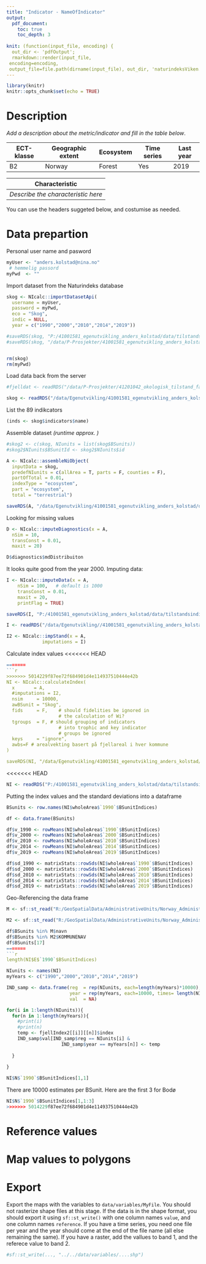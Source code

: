 ```yaml
---
title: "Indicator - NameOfIndicator"
output:
  pdf_document:
    toc: true
    toc_depth: 3
    
knit: (function(input_file, encoding) {
  out_dir <- 'pdfOutput';
  rmarkdown::render(input_file,
 encoding=encoding,
 output_file=file.path(dirname(input_file), out_dir, 'naturindeksViken.pdf'))})
---
```



```r
library(knitr)
knitr::opts_chunk$set(echo = TRUE)
```

# Description
*Add a description about the metric/indicator and fill in the table below*.


ECT-klasse | Geographic extent | Ecosystem   | Time series | Last year
---------- | -------------     | ----------  | ------------| ----------
B2 |  Norway       | Forest | Yes      | 2019


Characteristic |
---------------|
*Describe the characteristic here*|
 

You can use the headers suggeted below, and costumise as needed.

# Data prepartion

Personal user name and pasword
```r
myUser <- "anders.kolstad@nina.no"
 # hemmelig passord
myPwd  <- ""
```

Import dataset from the Naturindeks database
```r
skog <- NIcalc::importDatasetApi(
  username = myUser,
  password = myPwd,
  eco = "Skog", 
  indic = NULL,
  year = c("1990","2000","2010","2014","2019"))

#saveRDS(skog, "P:/41001581_egenutvikling_anders_kolstad/data/tilstandsindikatorer/naturindeksSkog.rds")
#saveRDS(skog, "/data/P-Prosjekter/41001581_egenutvikling_anders_kolstad/data/tilstandsindikatorer/naturindeksSkog.rds")


rm(skog)
rm(myPwd)
```

Load data back from the server
```r
#fjelldat <- readRDS("/data/P-Prosjekter/41201042_okologisk_tilstand_fastlandsnorge_2020_dataanaly/fjell2021/data/naturindeks/NIfjell-1990-2019.rds")

skog <- readRDS("/data/Egenutvikling/41001581_egenutvikling_anders_kolstad/data/tilstandsindikatorer/naturindeksSkog.rds")
```

List the 89 indikcators
```r
(inds <- skog$indicators$name)
```

Assemble dataset *(runtime approx. )*
```r

#skog2 <- c(skog, NIunits = list(skog$BSunits))
#skog2$NIunits$BSunitId <- skog2$NIunits$id

A <- NIcalc::assembleNiObject(
  inputData = skog,
  predefNIunits = c(allArea = T, parts = F, counties = F),
  partOfTotal = 0.01, 
  indexType = "ecosystem",
  part = "ecosystem",
  total = "terrestrial")

saveRDS(A, "/data/Egenutvikling/41001581_egenutvikling_anders_kolstad/data/tilstandsindikatorer/naturindeksSkog_assembled.rds")
```
Looking for missing values
```r
D <- NIcalc::imputeDiagnostics(x = A,
  nSim = 10,
  transConst = 0.01,
  maxit = 20)
```


```r
D$diagnostics$mdDistribuiton
```

It looks quite good from the year 2000. 
Imputing data:

```r
I <- NIcalc::imputeData(x = A,
    nSim = 100,   # default is 1000
    transConst = 0.01,
    maxit = 20,
    printFlag = TRUE)

saveRDS(I, "P:/41001581_egenutvikling_anders_kolstad/data/tilstandsindikatorer/naturindeksSkog_imputed.rds")
```

```r
I <- readRDS("/data/Egenutvikling//41001581_egenutvikling_anders_kolstad/data/tilstandsindikatorer/naturindeksSkog_imputed.rds")
```

```r
I2 <- NIcalc::impStand(x = A,
             imputations = I)
```



Calculate index values
<<<<<<< HEAD
```r
=======
```r
>>>>>>> 5014229f87ee72f684901d4e114937510444e42b
NI <- NIcalc::calculateIndex(
  x       = A,
  #imputations = I2,
  nsim     = 10000,
  awBSunit = "Skog",
  fids     = F,    # should fidelities be ignored in 
                   # the calculation of Wi?
  tgroups  = F, # should grouping of indicators 
                   # into trophic and key indicator 
                   # groups be ignored
  keys     = "ignore",
  awbs=F # arealvekting basert på fjellareal i hver kommune
)

saveRDS(NI, "/data/Egenutvikling/41001581_egenutvikling_anders_kolstad/data/tilstandsindikatorer/naturindeksSkog_index.rds")
```

<<<<<<< HEAD
```r
NI <- readRDS("P:/41001581_egenutvikling_anders_kolstad/data/tilstandsindikatorer/naturindeksSkog_index.rds")
```

Putting the index values and the standard deviations into a dataframe
```r
BSunits <- row.names(NI$wholeArea$`1990`$BSunitIndices)

df <- data.frame(BSunits)

df$v_1990 <- rowMeans(NI$wholeArea$`1990`$BSunitIndices)
df$v_2000 <- rowMeans(NI$wholeArea$`2000`$BSunitIndices)
df$v_2010 <- rowMeans(NI$wholeArea$`2010`$BSunitIndices)
df$v_2014 <- rowMeans(NI$wholeArea$`2014`$BSunitIndices)
df$v_2019 <- rowMeans(NI$wholeArea$`2019`$BSunitIndices)

df$sd_1990 <- matrixStats::rowSds(NI$wholeArea$`1990`$BSunitIndices)
df$sd_2000 <- matrixStats::rowSds(NI$wholeArea$`2000`$BSunitIndices)
df$sd_2010 <- matrixStats::rowSds(NI$wholeArea$`2010`$BSunitIndices)
df$sd_2014 <- matrixStats::rowSds(NI$wholeArea$`2014`$BSunitIndices)
df$sd_2019 <- matrixStats::rowSds(NI$wholeArea$`2019`$BSunitIndices)
```

Geo-Referencing the data frame 
```r
M <- sf::st_read("R:/GeoSpatialData/AdministrativeUnits/Norway_AdministrativeUnits/Converted/Norway_Municipalities/Kommune_polygon_2022_navn.shp")

M2 <- sf::st_read("R:/GeoSpatialData/AdministrativeUnits/Norway_AdministrativeUnits/Converted/Norway_Municipalities/versjon_2018/Kommuner_2018.shp")
```

```r
df$BSunits %in% M$navn
df$BSunits %in% M2$KOMMUNENAV
df$BSunits[17]
=======
```r
length(NI$E$`1990`$BSunitIndices)
```

```r
NIunits <- names(NI)
myYears <- c("1990","2000","2010","2014","2019")

IND_samp <- data.frame(reg  = rep(NIunits, each=length(myYears)*10000),
                       year = rep(myYears, each=10000, times= length(NIunits)),
                       val  = NA)

for(i in 1:length(NIunits)){
  for(n in 1:length(myYears)){
    #print(i)
    #print(n)
    temp <- fjellIndex2[[i]][[n]]$index
    IND_samp$val[IND_samp$reg == NIunits[i] &
                    IND_samp$year == myYears[n]] <- temp
    
  }
  
}
```


```r
NI$N$`1990`$BSunitIndices[1,1]
```

There are 10000 estimates per BSunit. Here are the first 3 for Bodø
```r
NI$N$`1990`$BSunitIndices[1,1:3]
>>>>>>> 5014229f87ee72f684901d4e114937510444e42b
```



# Reference values

# Map values to polygons


# Export
Export the maps with the variables to `data/variables/MyFile`. You should not rasterize shape files at this stage. If the data is in the shape format, you should export it using `sf::st_write()` with one column names `value`, and one column names `reference`. If you have a time series, you need one file per year and the year should come at the end of the file name (all else remaining the same).  If you have a raster, add the vallues to band 1, and the referece value to band 2.   
```r
#sf::st_write(..., "../../data/variables/....shp")
```

